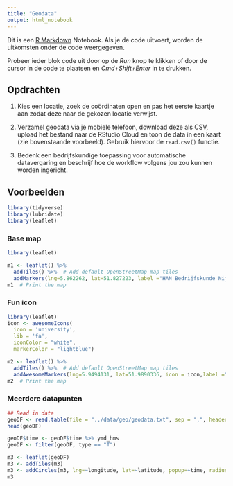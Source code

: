 ```yaml
---
title: "Geodata"
output: html_notebook
---
```


Dit is een [R Markdown](http://rmarkdown.rstudio.com) Notebook. Als je de code uitvoert, worden de uitkomsten onder de code weergegeven.

Probeer ieder blok code uit door op de *Run* knop te klikken of door de cursor in de code te plaatsen en *Cmd+Shift+Enter* in te drukken.

## Opdrachten
1. Kies een locatie, zoek de coördinaten open en pas het eerste kaartje aan zodat deze naar de gekozen locatie verwijst.

2. Verzamel geodata via je mobiele telefoon, download deze als CSV, upload het bestand naar de RStudio Cloud en toon de data in een kaart (zie bovenstaande voorbeeld). Gebruik hiervoor de `read.csv()` functie.

3. Bedenk een bedrijfskundige toepassing voor automatische datavergaring en beschrijf hoe de workflow volgens jou zou kunnen worden ingericht.

## Voorbeelden
```r
library(tidyverse)
library(lubridate)
library(leaflet)
```

### Base map
```r
library(leaflet)

m1 <- leaflet() %>%
  addTiles() %>%  # Add default OpenStreetMap map tiles
  addMarkers(lng=5.862262, lat=51.827223, label ="HAN Bedrijfskunde Nijmegen")
m1  # Print the map
```

### Fun icon
```r
library(leaflet)
icon <- awesomeIcons(
  icon = 'university',
  lib = 'fa',
  iconColor = "white",
  markerColor = "lightblue")

m2 <- leaflet() %>%
  addTiles() %>%  # Add default OpenStreetMap map tiles
  addAwesomeMarkers(lng=5.9494131, lat=51.9890336, icon = icon,label ="HAN Bedrijfskunde Arnhem")
m2  # Print the map
```

### Meerdere datapunten
```r
## Read in data
geoDF <- read.table(file = "../data/geo/geodata.txt", sep = ",", header = TRUE)
head(geoDF)
```


```r
geoDF$time <- geoDF$time %>% ymd_hms
geoDF <- filter(geoDF, type == "T")
```


```r
m3 <- leaflet(geoDF)
m3 <- addTiles(m3)
m3 <- addCircles(m3, lng=~longitude, lat=~latitude, popup=~time, radius = 3, color = "tomato")
m3
```

